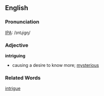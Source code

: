 ==English==
===Pronunciation===
[[IPA]]: /ɪntɻigŋ/

===Adjective===
'''intriguing'''

*causing a desire to know more; [[mysterious]]
===Related Words===
[[intrigue]]